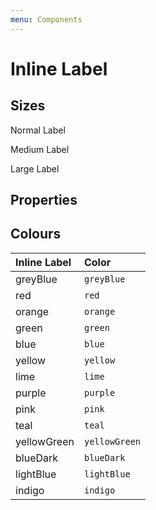 ```yaml
---
menu: Components
---
```



# Inline Label

## Sizes

<Playground>
  <p>
    <InlineLabel>Normal Label</InlineLabel>
  </p>
  <p>
    <InlineLabel size="medium">Medium Label</InlineLabel>
  </p>
  <p>
    <InlineLabel size="large">Large Label</InlineLabel>
  </p>
</Playground>

## Properties

 <Props of={InlineLabel} />

## Colours

| Inline Label                                               | Color         |
| :--------------------------------------------------------- | :------------ |
| <InlineLabel color="greyBlue">greyBlue</InlineLabel>       | `greyBlue`    |
| <InlineLabel color="red">red</InlineLabel>                 | `red`         |
| <InlineLabel color="orange">orange</InlineLabel>           | `orange`      |
| <InlineLabel color="green">green</InlineLabel>             | `green`       |
| <InlineLabel color="blue">blue</InlineLabel>               | `blue`        |
| <InlineLabel color="yellow">yellow</InlineLabel>           | `yellow`      |
| <InlineLabel color="lime">lime</InlineLabel>               | `lime`        |
| <InlineLabel color="purple">purple</InlineLabel>           | `purple`      |
| <InlineLabel color="pink">pink</InlineLabel>               | `pink`        |
| <InlineLabel color="teal">teal</InlineLabel>               | `teal`        |
| <InlineLabel color="yellowGreen">yellowGreen</InlineLabel> | `yellowGreen` |
| <InlineLabel color="blueDark">blueDark</InlineLabel>       | `blueDark`    |
| <InlineLabel color="lightBlue">lightBlue</InlineLabel>     | `lightBlue`   |
| <InlineLabel color="indigo">indigo</InlineLabel>           | `indigo`      |
